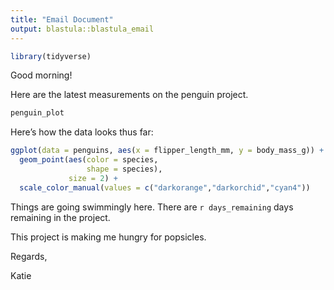 ```yaml
---
title: "Email Document"
output: blastula::blastula_email
---
```


```r
library(tidyverse)
```

Good morning! 

Here are the latest measurements on the penguin project.  

```r
penguin_plot
```

Here's how the data looks thus far:
```r
ggplot(data = penguins, aes(x = flipper_length_mm, y = body_mass_g)) +
  geom_point(aes(color = species,
                 shape = species),
             size = 2) +
  scale_color_manual(values = c("darkorange","darkorchid","cyan4"))
```


Things are going swimmingly here.  There are `r days_remaining` days remaining in the project.  

This project is making me hungry for popsicles.

Regards,

Katie

